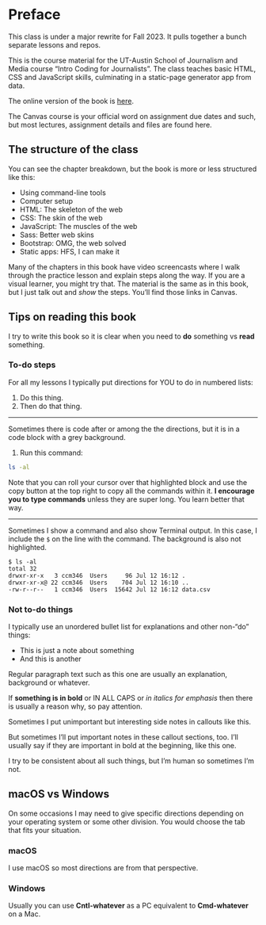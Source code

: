 # Preface {.unnumbered}

::: callout-warning
This class is under a major rewrite for Fall 2023. It pulls together a bunch separate lessons and repos.
:::

This is the course material for the UT-Austin School of Journalism and Media course "Intro Coding for Journalists". The class teaches basic HTML, CSS and JavaScript skills, culminating in a static-page generator app from data.

The online version of the book is [here](utdata.github.io/icj-class/).

The Canvas course is your official word on assignment due dates and such, but most lectures, assignment details and files are found here.

## The structure of the class

You can see the chapter breakdown, but the book is more or less structured like this:

- Using command-line tools
- Computer setup
- HTML: The skeleton of the web
- CSS: The skin of the web
- JavaScript: The muscles of the web
- Sass: Better web skins
- Bootstrap: OMG, the web solved
- Static apps: HFS, I can make it

::: callout-important
Many of the chapters in this book have video screencasts where I walk through the practice lesson and explain steps along the way. If you are a visual learner, you might try that. The material is the same as in this book, but I just talk out and _show_ the steps. You'll find those links in Canvas.
:::

## Tips on reading this book

I try to write this book so it is clear when you need to **do** something vs **read** something.

### To-do steps

For all my lessons I typically put directions for YOU to do in numbered lists:

1. Do this thing.
1. Then do that thing.

---

Sometimes there is code after or among the the directions, but it is in a code block with a grey background.

1. Run this command:

```bash
ls -al
```

Note that you can roll your cursor over that highlighted block and use the copy button at the top right to copy all the commands within it. **I encourage you to type commands** unless they are super long. You learn better that way.

---

Sometimes I show a command and also show Terminal output. In this case, I include the `$` on the line with the command. The background is also not highlighted.

```
$ ls -al
total 32
drwxr-xr-x   3 ccm346  Users     96 Jul 12 16:12 .
drwxr-xr-x@ 22 ccm346  Users    704 Jul 12 16:10 ..
-rw-r--r--   1 ccm346  Users  15642 Jul 12 16:12 data.csv
```

### Not to-do things

I typically use an unordered bullet list for explanations and other non-"do" things:

- This is just a note about something
- And this is another

Regular paragraph text such as this one are usually an explanation, background or whatever.

If **something is in bold** or IN ALL CAPS or _in italics for emphasis_ then there is usually a reason why, so pay attention.

:::callout
Sometimes I put unimportant but interesting side notes in callouts like this.
:::

::: callout-important
But sometimes I'll put important notes in these callout sections, too. I'll usually say if they are important in bold at the beginning, like this one.
:::

I try to be consistent about all such things, but I'm human so sometimes I'm not.

## macOS vs Windows

On some occasions I may need to give specific directions depending on your operating system or some other division. You would choose the tab that fits your situation.

::: {.panel-tabset}

### macOS

I use macOS so most directions are from that perspective.

### Windows

Usually you can use **Cntl-whatever** as a PC equivalent to **Cmd-whatever** on a Mac.

:::